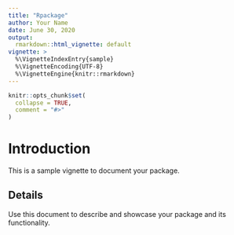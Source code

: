 ---
title: "Rpackage"
author: Your Name
date: June 30, 2020
output: 
  rmarkdown::html_vignette: default
vignette: >
  %\VignetteIndexEntry{sample}
  %\VignetteEncoding{UTF-8}
  %\VignetteEngine{knitr::rmarkdown}
---

```{r, include = FALSE}
knitr::opts_chunk$set(
  collapse = TRUE,
  comment = "#>"
)
```



# Introduction

This is a sample vignette to document your package.

## Details

Use this document to describe and showcase your package and its functionality.

